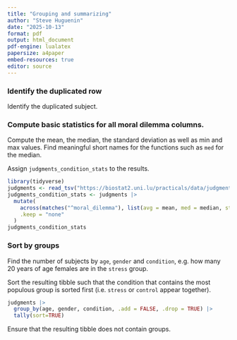 ```yaml
---
title: "Grouping and summarizing"
author: "Steve Huguenin"
date: "2025-10-13"
format: pdf
output: html_document
pdf-engine: lualatex
papersize: a4paper
embed-resources: true
editor: source
---
```



### Identify the duplicated row
Identify the duplicated subject.

### Compute basic statistics for all moral dilemma columns. 
Compute the mean, the median, the standard deviation as well as min and max values.
Find meaningful short names for the functions such as `med` for  the median.

Assign `judgments_condition_stats` to the results.

```r
library(tidyverse)
judgments <- read_tsv("https://biostat2.uni.lu/practicals/data/judgments.tsv")
judgments_condition_stats <- judgments |>
  mutate(
    across(matches("^moral_dilemma"), list(avg = mean, med = median, std = sd, min = min, max = max)),
    .keep = "none"
  )
judgments_condition_stats
```



### Sort by groups

Find the number of subjects by `age`, `gender` and `condition`, e.g. how many 20 years of age females are in the `stress` group. 

Sort the resulting tibble such that the condition that contains the most populous group is sorted first (i.e. `stress` or `control` appear together). 

```r
judgments |>
  group_by(age, gender, condition, .add = FALSE, .drop = TRUE) |>
  tally(sort=TRUE)
```

Ensure that the resulting tibble does not contain groups.




